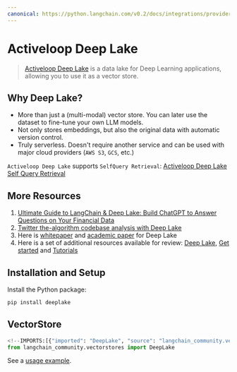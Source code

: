 ```yaml
---
canonical: https://python.langchain.com/v0.2/docs/integrations/providers/activeloop_deeplake/
---
```


# Activeloop Deep Lake

>[Activeloop Deep Lake](https://docs.activeloop.ai/) is a data lake for Deep Learning applications, allowing you to use it 
> as a vector store.

## Why Deep Lake?

- More than just a (multi-modal) vector store. You can later use the dataset to fine-tune your own LLM models.
- Not only stores embeddings, but also the original data with automatic version control.
- Truly serverless. Doesn't require another service and can be used with major cloud providers (`AWS S3`, `GCS`, etc.)

`Activeloop Deep Lake` supports `SelfQuery Retrieval`:
[Activeloop Deep Lake Self Query Retrieval](/docs/integrations/retrievers/self_query/activeloop_deeplake_self_query)


## More Resources

1. [Ultimate Guide to LangChain & Deep Lake: Build ChatGPT to Answer Questions on Your Financial Data](https://www.activeloop.ai/resources/ultimate-guide-to-lang-chain-deep-lake-build-chat-gpt-to-answer-questions-on-your-financial-data/)
2. [Twitter the-algorithm codebase analysis with Deep Lake](https://github.com/langchain-ai/langchain/blob/master/cookbook/twitter-the-algorithm-analysis-deeplake.ipynb)
3. Here is [whitepaper](https://www.deeplake.ai/whitepaper) and [academic paper](https://arxiv.org/pdf/2209.10785.pdf) for Deep Lake
4. Here is a set of additional resources available for review: [Deep Lake](https://github.com/activeloopai/deeplake), [Get started](https://docs.activeloop.ai/getting-started) and [Tutorials](https://docs.activeloop.ai/hub-tutorials)

## Installation and Setup

Install the Python package:

```bash
pip install deeplake
```


## VectorStore

```python
<!--IMPORTS:[{"imported": "DeepLake", "source": "langchain_community.vectorstores", "docs": "https://api.python.langchain.com/en/latest/vectorstores/langchain_community.vectorstores.deeplake.DeepLake.html", "title": "Activeloop Deep Lake"}]-->
from langchain_community.vectorstores import DeepLake
```

See a [usage example](/docs/integrations/vectorstores/activeloop_deeplake).